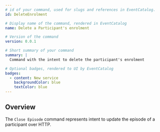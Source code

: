 ```yaml
---
# id of your command, used for slugs and references in EventCatalog.
id: DeleteEnrolment

# Display name of the command, rendered in EventCatalog
name: Delete a Participant's enrolment

# Version of the command
version: 0.0.1

# Short summary of your command
summary: |
  Command with the intent to delete the participant's enrolment

# Optional badges, rendered to UI by EventCatalog
badges:
  - content: New service
    backgroundColor: blue
    textColor: blue
---
```


## Overview

The `Close Episode` command represents intent to update the episode of a participant over HTTP.

<NodeGraph />
